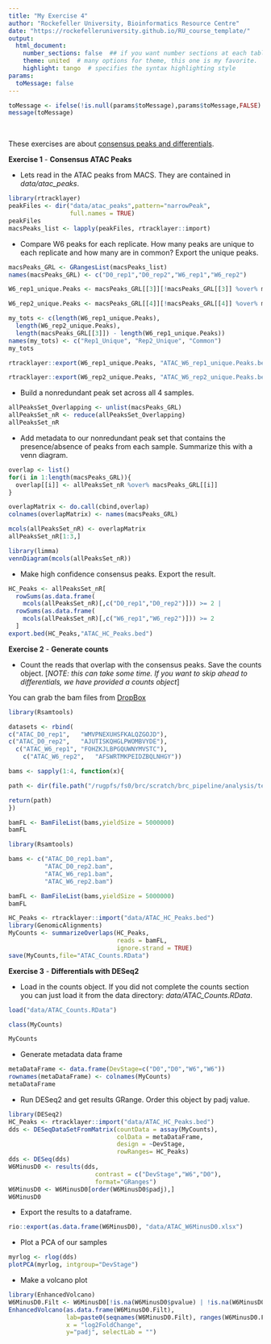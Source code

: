 ```yaml
---
title: "My Exercise 4"
author: "Rockefeller University, Bioinformatics Resource Centre"
date: "https://rockefelleruniversity.github.io/RU_course_template/"
output: 
  html_document:
    number_sections: false  ## if you want number sections at each table header
    theme: united  # many options for theme, this one is my favorite.
    highlight: tango  # specifies the syntax highlighting style
params:
  toMessage: false    
---
```


```r
toMessage <- ifelse(!is.null(params$toMessage),params$toMessage,FALSE)
message(toMessage)
```


<p>&nbsp;</p>
These exercises are about [consensus peaks and differentials](https://rockefelleruniversity.github.io/ATAC.Cut-Run.ChIP/presentations/singlepage/Session4.html). 

**Exercise 1** - **Consensus ATAC Peaks**

- Lets read in the ATAC peaks from MACS. They are contained in *data/atac_peaks*.

```r
library(rtracklayer)
peakFiles <- dir("data/atac_peaks",pattern="narrowPeak",
                 full.names = TRUE)
peakFiles
macsPeaks_list <- lapply(peakFiles, rtracklayer::import)
```

- Compare W6 peaks for each replicate. How many peaks are unique to each replicate and how many are in common? Export the unique peaks.

```r
macsPeaks_GRL <- GRangesList(macsPeaks_list)
names(macsPeaks_GRL) <- c("D0_rep1","D0_rep2","W6_rep1","W6_rep2")

W6_rep1_unique.Peaks <- macsPeaks_GRL[[3]][!macsPeaks_GRL[[3]] %over% macsPeaks_GRL[[4]]]

W6_rep2_unique.Peaks <- macsPeaks_GRL[[4]][!macsPeaks_GRL[[4]] %over% macsPeaks_GRL[[3]]]

my_tots <- c(length(W6_rep1_unique.Peaks),
  length(W6_rep2_unique.Peaks),
  length(macsPeaks_GRL[[3]]) - length(W6_rep1_unique.Peaks))
names(my_tots) <- c("Rep1_Unique", "Rep2_Unique", "Common")
my_tots

rtracklayer::export(W6_rep1_unique.Peaks, "ATAC_W6_rep1_unique.Peaks.bed")

rtracklayer::export(W6_rep2_unique.Peaks, "ATAC_W6_rep2_unique.Peaks.bed")

```

- Build a nonredundant peak set across all 4 samples.

```r
allPeaksSet_Overlapping <- unlist(macsPeaks_GRL)
allPeaksSet_nR <- reduce(allPeaksSet_Overlapping)
allPeaksSet_nR
```

- Add metadata to our nonredundant peak set that contains the presence/absence of peaks from each sample. Summarize this with a venn diagram.

```r
overlap <- list()
for(i in 1:length(macsPeaks_GRL)){
  overlap[[i]] <- allPeaksSet_nR %over% macsPeaks_GRL[[i]]
}

overlapMatrix <- do.call(cbind,overlap)
colnames(overlapMatrix) <- names(macsPeaks_GRL)

mcols(allPeaksSet_nR) <- overlapMatrix
allPeaksSet_nR[1:3,]

library(limma)
vennDiagram(mcols(allPeaksSet_nR))

```

- Make high confidence consensus peaks. Export the result.

```r
HC_Peaks <- allPeaksSet_nR[
  rowSums(as.data.frame(
    mcols(allPeaksSet_nR)[,c("D0_rep1","D0_rep2")])) >= 2 |
  rowSums(as.data.frame(
    mcols(allPeaksSet_nR)[,c("W6_rep1","W6_rep2")])) >= 2  
  ]
export.bed(HC_Peaks,"ATAC_HC_Peaks.bed")
```

**Exercise 2** - **Generate counts**

- Count the reads that overlap with the consensus peaks. Save the counts object. [*NOTE: this can take some time. If you want to skip ahead to differentials, we have provided a counts object*]

You can grab the bam files from [DropBox](https://www.dropbox.com/scl/fo/djmhor06m81834htwoyjq/ABJceYBLkW6c3lRr3du5-G8?rlkey=ekvoe21gjn70cf9ak5yuqn12t&st=uu1hppq3&dl=0)

```r

library(Rsamtools)

datasets <- rbind(
c("ATAC_D0_rep1",	"WMVPNEXUHSFKALQZGOJD"),
c("ATAC_D0_rep2",	"AJUTISKQHGLPWOMBVYDE"),
  c("ATAC_W6_rep1",	"FOHZKJLBPGQUWNYMVSTC"),
    c("ATAC_W6_rep2",	"AFSWRTMKPEIDZBQLNHGY"))

bams <- sapply(1:4, function(x){

path <- dir(file.path("/rugpfs/fs0/brc/scratch/brc_pipeline/analysis/testBRC_Shiny/",datasets[x,2],"workflow_data","BAM"), pattern=".bam$", full.names=T)

return(path)
})

bamFL <- BamFileList(bams,yieldSize = 5000000)
bamFL
```

```r

library(Rsamtools)

bams <- c("ATAC_D0_rep1.bam",
          "ATAC_D0_rep2.bam",
          "ATAC_W6_rep1.bam",
          "ATAC_W6_rep2.bam")

bamFL <- BamFileList(bams,yieldSize = 5000000)
bamFL
```

```r
HC_Peaks <- rtracklayer::import("data/ATAC_HC_Peaks.bed")
library(GenomicAlignments)
MyCounts <- summarizeOverlaps(HC_Peaks,
                              reads = bamFL,
                              ignore.strand = TRUE)
save(MyCounts,file="ATAC_Counts.RData")

```


**Exercise 3** - **Differentials with DESeq2**

- Load in the counts object. If you did not complete the counts section you can just load it from the data directory: *data/ATAC_Counts.RData*. 

```r
load("data/ATAC_Counts.RData")

class(MyCounts)

MyCounts
```

- Generate metadata data frame

```r
metaDataFrame <- data.frame(DevStage=c("D0","D0","W6","W6"))
rownames(metaDataFrame) <- colnames(MyCounts)
metaDataFrame
```

- Run DESeq2 and get results GRange. Order this object by padj value.

```r
library(DESeq2)
HC_Peaks <- rtracklayer::import("data/ATAC_HC_Peaks.bed")
dds <- DESeqDataSetFromMatrix(countData = assay(MyCounts),
                              colData = metaDataFrame,
                              design = ~DevStage,
                              rowRanges= HC_Peaks)
dds <- DESeq(dds)
W6MinusD0 <- results(dds,
                        contrast = c("DevStage","W6","D0"),
                        format="GRanges")
W6MinusD0 <- W6MinusD0[order(W6MinusD0$padj),]
W6MinusD0
```

- Export the results to a dataframe.

```r

rio::export(as.data.frame(W6MinusD0), "data/ATAC_W6MinusD0.xlsx")
```

- Plot a PCA of our samples

```r
myrlog <- rlog(dds)
plotPCA(myrlog, intgroup="DevStage")
```

- Make a volcano plot

```r
library(EnhancedVolcano)
W6MinusD0.Filt <- W6MinusD0[!is.na(W6MinusD0$pvalue) | !is.na(W6MinusD0$padj)]
EnhancedVolcano(as.data.frame(W6MinusD0.Filt),
                lab=paste0(seqnames(W6MinusD0.Filt), ranges(W6MinusD0.Filt)),
                x = "log2FoldChange",
                y="padj", selectLab = "")
```